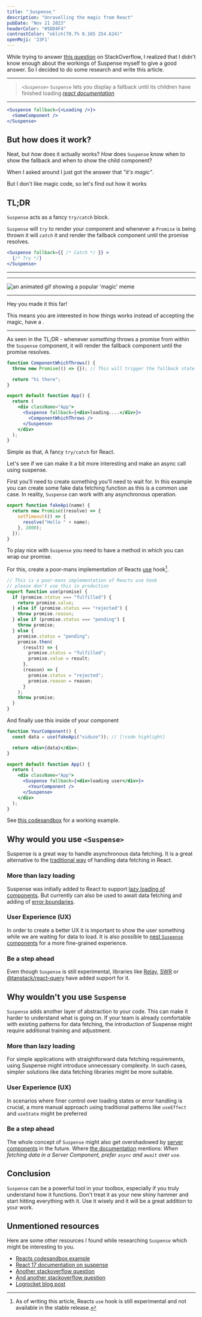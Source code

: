 ```yaml
---
title: "˱Suspense˲"
description: "Unravelling the magic from React"
pubDate: "Nov 21 2023"
headerColor: "#5DD4F4"
contrastColor: "oklch(70.7% 0.165 254.624)"
openMoji: '23F1'
---
```



While trying to answer [this question](https://stackoverflow.com/q/77479989/4655177) on StackOverflow, I realized that I didn't know enough about the workings of Suspense myself to give a good answer. So I decided to do some research and write this article.

---

> _`<Suspense>`_ `Suspense` lets you display a fallback until its children have finished loading
> <cite>[react documentation](https://react.dev/reference/react/Suspense)</cite>

---

```jsx
<Suspense fallback={<Loading />}>
  <SomeComponent />
</Suspense>
```

## But how does it work?

Neat, but _how_ does it actually works? _How_ does `Suspense` know when to show the fallback and when to show the child component?

When I asked around I just got the answer that _"it's magic"_.

But I don't like magic code, so let's find out how it works

## TL;DR

`Suspense` acts as a fancy `try/catch` block.

`Suspense` will <i>`try`</i> to render your component and whenever a `Promise` is being thrown it will <i>`catch`</i> it and render the fallback component until the promise resolves.

```jsx
<Suspense fallback={{ /* Catch */ }} >
  {/* Try */}
</Suspense>
```

---

---

![an animated gif showing a popular 'magic' meme](/blog/suspense/magic.gif "How people perceive the Suspense component")

---

Hey you made it this far!

This means you are interested in how things works instead of accepting the magic, have a <Cookie name="suspense" />.

---

As seen in the TL;DR - whenever _something_ throws a promise from within the `Suspense` component, it will render the fallback component until the promise resolves.

```jsx
function ComponentWhichThrows() {
  throw new Promise(() => {}); // This will trigger the fallback state // [!code highlight]

  return "hi there";
}

export default function App() {
  return (
    <div className="App">
      <Suspense fallback={<div>loading....</div>}>
        <ComponentWhichThrows />
      </Suspense>
    </div>
  );
}
```

Simple as that, A fancy `try/catch` for React.

Let's see if we can make it a bit more interesting and make an async call using suspense.

First you'll need to create something you'll need to wait for. In this example you can create some fake data fetching function as this is a common use case. In reality, `Suspense` can work with any asynchronous operation.

```javascript
export function fakeApi(name) {
  return new Promise((resolve) => {
    setTimeout(() => {
      resolve("Hello " + name);
    }, 2000);
  });
}
```

To play nice with `Suspense` you need to have a method in which you can wrap our promise.

For this, create a poor-mans implementation of Reacts [use](https://react.dev/reference/react/use) hook[^1].

[^1]: As of writing this article, Reacts `use` hook is still experimental and not available in the stable release.

```javascript
// This is a poor-mans implementation of Reacts use hook
// please don't use this in production
export function use(promise) {
  if (promise.status === "fulfilled") {
    return promise.value;
  } else if (promise.status === "rejected") {
    throw promise.reason;
  } else if (promise.status === "pending") {
    throw promise;
  } else {
    promise.status = "pending";
    promise.then(
      (result) => {
        promise.status = "fulfilled";
        promise.value = result;
      },
      (reason) => {
        promise.status = "rejected";
        promise.reason = reason;
      }
    );
    throw promise;
  }
}
```

And finally use this inside of your component

```jsx
function YourComponent() {
  const data = use(fakeApi("xiduzo")); // [!code highlight]

  return <div>{data}</div>;
}

export default function App() {
  return (
    <div className="App">
      <Suspense fallback={<div>loading user</div>}>
        <YourComponent />
      </Suspense>
    </div>
  );
}
```

See [this codesandbox](https://codesandbox.io/s/use-example-7rhlnv) for a working example.

## Why would you use `<Suspense>`

Suspense is a great way to handle asynchronous data fetching. It is a great alternative to the [traditional way](https://react.dev/reference/react/useEffect#fetching-data-with-effects) of handling data fetching in React.

### More than lazy loading

Suspense was initially added to React to support [lazy loading of components](https://legacy.reactjs.org/docs/code-splitting.html#reactlazy). But currently can also be used to await data fetching and adding of [error boundaries](https://react.dev/reference/react/Component#catching-rendering-errors-with-an-error-boundary).

### User Experience (UX)

In order to create a better UX it is important to show the user something while we are waiting for data to load. It is also possible to [nest `Suspense` components](https://codesandbox.io/s/66nw34?file=/ArtistPage.js&utm_medium=sandpack) for a more fine-grained experience.

### Be a step ahead

Even though `Suspense` is still experimental, libraries like [Relay](https://relay.dev/docs/migration-and-compatibility/suspense-compatibility/), [SWR](https://swr.vercel.app/docs/suspense) or [@tanstack/react-query](https://tanstack.com/query/latest/docs/react/guides/suspense) have added support for it.

## Why wouldn't you use `Suspense`

`Suspense` adds another layer of abstraction to your code. This can make it harder to understand what is going on. If your team is already comfortable with existing patterns for data fetching, the introduction of Suspense might require additional training and adjustment.

### More than lazy loading

For simple applications with straightforward data fetching requirements, using Suspense might introduce unnecessary complexity. In such cases, simpler solutions like data fetching libraries might be more suitable.

### User Experience (UX)

In scenarios where finer control over loading states or error handling is crucial, a more manual approach using traditional patterns like `useEffect` and `useState` might be preferred

### Be a step ahead

The whole concept of `Suspense` might also get overshadowed by [server components](https://react.dev/reference/react/use-server) in the future. Where [the documentation](https://react.dev/reference/react/use#caveats) mentions: _When fetching data in a Server Component, prefer `async` and `await` over `use`._

## Conclusion

`Suspense` can be a powerful tool in your toolbox, especially if you truly understand how it functions. Don't treat it as your new shiny hammer and start hitting everything with it. Use it wisely and it will be a great addition to your work.

## Unmentioned resources

Here are some other resources I found while researching `Suspense` which might be interesting to you.

- [Reacts codesandbox example](https://codesandbox.io/s/ymcj43)
- [React 17 documentation on suspense](https://17.reactjs.org/docs/concurrent-mode-suspense.html)
- [Another stackoverflow question](https://stackoverflow.com/q/74196656/4655177)
- [And another stackoverflow question](https://stackoverflow.com/a/73356890/4655177)
- [Logrocket blog post](https://blog.logrocket.com/data-fetching-react-suspense/)
